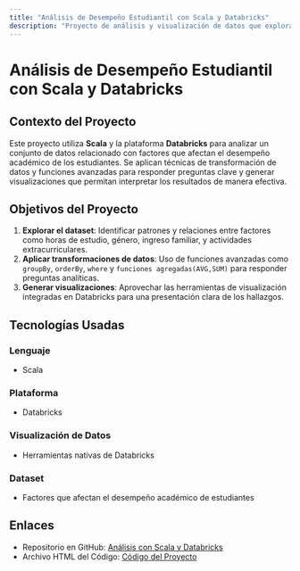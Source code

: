```yaml
---
title: "Análisis de Desempeño Estudiantil con Scala y Databricks"
description: "Proyecto de análisis y visualización de datos que explora factores que influyen en el desempeño académico de los estudiantes. Realizado con Scala y Databricks. Descubre más dando clic al enlace."
---
```


# Análisis de Desempeño Estudiantil con Scala y Databricks

## Contexto del Proyecto

Este proyecto utiliza **Scala** y la plataforma **Databricks** para analizar un conjunto de datos relacionado con factores que afectan el desempeño académico de los estudiantes. Se aplican técnicas de transformación de datos y funciones avanzadas para responder preguntas clave y generar visualizaciones que permitan interpretar los resultados de manera efectiva.

## Objetivos del Proyecto

1. **Explorar el dataset**: Identificar patrones y relaciones entre factores como horas de estudio, género, ingreso familiar, y actividades extracurriculares.
2. **Aplicar transformaciones de datos**: Uso de funciones avanzadas como `groupBy`, `orderBy`, `where` y  `funciones agregadas(AVG,SUM)` para responder preguntas analíticas.
3. **Generar visualizaciones**: Aprovechar las herramientas de visualización integradas en Databricks para una presentación clara de los hallazgos.

## Tecnologías Usadas

### Lenguaje
- Scala

### Plataforma
- Databricks

### Visualización de Datos
- Herramientas nativas de Databricks

### Dataset
- Factores que afectan el desempeño académico de estudiantes

## Enlaces

- Repositorio en GitHub: [Análisis con Scala y Databricks](https://github.com/DUGLAS22/Scala_Databricks/blob/main/ProyectoScala_Databricks.scala)
- Archivo HTML del Código: [Código del Proyecto](https://duglas22.github.io/Scala_Databricks/)
